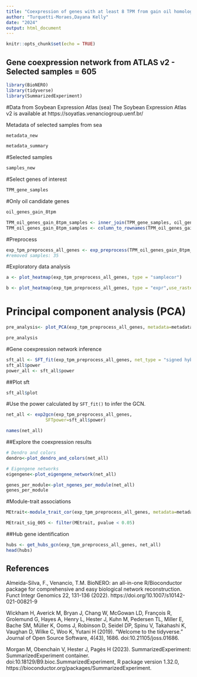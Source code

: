 ```yaml
---
title: "Coexpression of genes with at least 8 TPM from gain oil homologous families"
author: "Turquetti-Moraes,Dayana Kelly"
date: "2024"
output: html_document
---
```

```r
knitr::opts_chunk$set(echo = TRUE)
```

## Gene coexpression network from ATLAS v2 - Selected samples = 605

```r

library(BioNERO)
library(tidyverse)
library(SummarizedExperiment)

```

#Data from Soybean Expression Atlas (sea)
The Soybean Expression Atlas v2 is available at https://soyatlas.venanciogroup.uenf.br/

Metadata of selected samples from sea

```r

metadata_new 

metadata_summary 

```


#Selected samples

```r

samples_new

```

#Select genes of interest

```r

TPM_gene_samples

```

#Only oil candidate genes

```r

oil_genes_gain_8tpm 

TPM_oil_genes_gain_8tpm_samples <- inner_join(TPM_gene_samples, oil_genes_gain_8tpm, by="GeneID")
TPM_oil_genes_gain_8tpm_samples <- column_to_rownames(TPM_oil_genes_gain_8tpm_samples, var="GeneID")
```

#Preprocess

```r

exp_tpm_preprocess_all_genes <- exp_preprocess(TPM_oil_genes_gain_8tpm_samples)
#removed samples: 35

```

#Exploratory data analysis

```r

a <- plot_heatmap(exp_tpm_preprocess_all_genes, type = "samplecor")

b <- plot_heatmap(exp_tpm_preprocess_all_genes, type = "expr",use_raster=TRUE)

```


# Principal component analysis (PCA)

```r

pre_analysis<- plot_PCA(exp_tpm_preprocess_all_genes, metadata=metadata_summary, PCs = "2x3")

pre_analysis

```

#Gene coexpression network inference

```r

sft_all <- SFT_fit(exp_tpm_preprocess_all_genes, net_type = "signed hybrid", cor_method = "pearson")
sft_all$power
power_all <- sft_all$power

```

##Plot sft

```r

sft_all$plot

```

#Use the power calculated by `SFT_fit()` to infer the GCN. 

```r

net_all <- exp2gcn(exp_tpm_preprocess_all_genes, 
               SFTpower=sft_all$power)

names(net_all)

```

##Explore the coexpression results

```r

# Dendro and colors
dendro<-plot_dendro_and_colors(net_all)

```

```r

# Eigengene networks
eigengene<-plot_eigengene_network(net_all)

```

```r

genes_per_module<-plot_ngenes_per_module(net_all)
genes_per_module

```

#Module-trait associations

```r

MEtrait<-module_trait_cor(exp_tpm_preprocess_all_genes, metadata=metadata_summary, MEs=net_all$MEs, cor_method = "pearson", cex.lab.x = 0.7, cex.lab.y = 0.8, cex.text = 1.2, transpose=TRUE)

MEtrait_sig_005 <- filter(MEtrait, pvalue < 0.05)

```

##Hub gene identification

```r

hubs <- get_hubs_gcn(exp_tpm_preprocess_all_genes, net_all)
head(hubs)

```

## References

Almeida-Silva, F., Venancio, T.M. BioNERO: an all-in-one R/Bioconductor package for comprehensive and easy biological network reconstruction. Funct Integr Genomics 22, 131-136 (2022).
https://doi.org/10.1007/s10142-021-00821-9

Wickham H, Averick M, Bryan J, Chang W, McGowan LD, François R, Grolemund G, Hayes A, Henry L, Hester J, Kuhn M, Pedersen TL, Miller E, Bache SM, Müller K, Ooms J, Robinson D, Seidel DP, Spinu V, Takahashi K, Vaughan D, Wilke C, Woo K, Yutani H (2019). “Welcome to the tidyverse.” Journal of Open Source Software, 4(43), 1686. doi:10.21105/joss.01686.

Morgan M, Obenchain V, Hester J, Pagès H (2023). SummarizedExperiment: SummarizedExperiment container. doi:10.18129/B9.bioc.SummarizedExperiment, R package version 1.32.0, https://bioconductor.org/packages/SummarizedExperiment.
